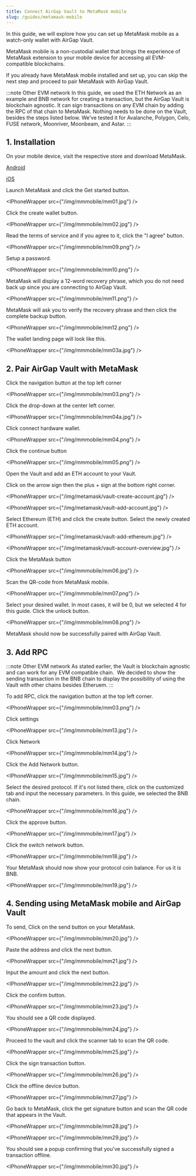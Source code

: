 ```yaml
---
title: Connect AirGap Vault to MetaMask mobile
slug: /guides/metamask-mobile
---
```



In this guide, we will explore how you can set up MetaMask mobile as a watch-only wallet with AirGap Vault.

MetaMask mobile is a non-custodial wallet that brings the experience of MetaMask extension to your mobile device for accessing all EVM-compatible blockchains.

If you already have MetaMask mobile installed and set up, you can skip the next step and proceed to pair MetaMask with AirGap Vault.

:::note Other EVM network
In this guide, we used the ETH Network as an example and BNB network for creating a transaction, but the AirGap Vault is blockchain agnostic. It can sign transactions on any EVM chain by adding the RPC of that chain to MetaMask. Nothing needs to be done on the Vault, besides the steps listed below.
We've tested it for Avalanche, Polygon, Celo, FUSE network, Moonriver, Moonbeam, and Astar.
:::

## 1. Installation

On your mobile device, visit the respective store and download MetaMask.

[Android](https://play.google.com/store/apps/details?id=io.metamask)

[iOS](https://apps.apple.com/us/app/metamask-blockchain-wallet/id1438144202)

Launch MetaMask and click the Get started button.

<IPhoneWrapper src={"/img/mmmobile/mm01.jpg"} />

Click the create wallet button.

<IPhoneWrapper src={"/img/mmmobile/mm02.jpg"} />

Read the terms of service and if you agree to it, click the "I agree" button.

<IPhoneWrapper src={"/img/mmmobile/mm09.png"} />

Setup a password.

<IPhoneWrapper src={"/img/mmmobile/mm10.png"} />

MetaMask will display a 12-word recovery phrase, which you do not need back up since you are connecting to AirGap Vault. 

<IPhoneWrapper src={"/img/mmmobile/mm11.png"} />

MetaMask will ask you to verify the recovery phrase and then click the complete backup button.

<IPhoneWrapper src={"/img/mmmobile/mm12.png"} />

The wallet landing page will look like this.

<IPhoneWrapper src={"/img/mmmobile/mm03a.jpg"} />

## 2. Pair AirGap Vault with MetaMask

Click the navigation button at the top left corner

<IPhoneWrapper src={"/img/mmmobile/mm03.png"} />

Click the drop-down at the center left corner.

<IPhoneWrapper src={"/img/mmmobile/mm04a.jpg"} />

Click connect hardware wallet.

<IPhoneWrapper src={"/img/mmmobile/mm04.png"} />

Click the continue button

<IPhoneWrapper src={"/img/mmmobile/mm05.png"} />

Open the Vault and add an ETH account to your Vault.

Click on the arrow sign then the plus + sign at the bottom right corner.

<IPhoneWrapper src={"/img/metamask/vault-create-account.jpg"} />

<IPhoneWrapper src={"/img/metamask/vault-add-account.jpg"} />

Select Ethereum (ETH) and click the create button. Select the newly created ETH account.

<IPhoneWrapper src={"/img/metamask/vault-add-ethereum.jpg"} />

<IPhoneWrapper src={"/img/metamask/vault-account-overview.jpg"} />

Click the MetaMask button

<IPhoneWrapper src={"/img/mmmobile/mm06.jpg"} />

Scan the QR-code from MetaMask mobile.

<IPhoneWrapper src={"/img/mmmobile/mm07.png"} />

Select your desired wallet. In most cases, it will be 0, but we selected 4 for this guide. 
Click the unlock button.

<IPhoneWrapper src={"/img/mmmobile/mm08.png"} />

MetaMask should now be successfully paired with AirGap Vault.


## 3. Add RPC

:::note Other EVM network
As stated earlier, the Vault is blockchain agnostic and can work for any EVM compatible chain. 
We decided to show the sending transaction in the BNB chain to display the possibility of using the Vault with other chains besides Etheruem.
:::

To add RPC, click the navigation button at the top left corner.

<IPhoneWrapper src={"/img/mmmobile/mm03.png"} />

Click settings

<IPhoneWrapper src={"/img/mmmobile/mm13.jpg"} />

Click Network

<IPhoneWrapper src={"/img/mmmobile/mm14.jpg"} />

Click the Add Network button.

<IPhoneWrapper src={"/img/mmmobile/mm15.jpg"} />


Select the desired protocol. If it's not listed there, click on the customized tab and input the necessary parameters. In this guide, we selected the BNB chain.

<IPhoneWrapper src={"/img/mmmobile/mm16.jpg"} />

Click the approve button.

<IPhoneWrapper src={"/img/mmmobile/mm17.jpg"} />

Click the switch network button.

<IPhoneWrapper src={"/img/mmmobile/mm18.jpg"} />

Your MetaMask should now show your protocol coin balance. For us it is BNB.

<IPhoneWrapper src={"/img/mmmobile/mm19.jpg"} />


## 4. Sending using MetaMask mobile and AirGap Vault

To send, Click on the send button on your MetaMask.

<IPhoneWrapper src={"/img/mmmobile/mm20.jpg"} />

Paste the address and click the next button.

<IPhoneWrapper src={"/img/mmmobile/mm21.jpg"} />

Input the amount and click the next button.

<IPhoneWrapper src={"/img/mmmobile/mm22.jpg"} />

Click the confirm button.

<IPhoneWrapper src={"/img/mmmobile/mm23.jpg"} />

You should see a QR code displayed. 

<IPhoneWrapper src={"/img/mmmobile/mm24.jpg"} />

Proceed to the vault and click the scanner tab to scan the QR code.

<IPhoneWrapper src={"/img/mmmobile/mm25.jpg"} />

Click the sign transaction button.

<IPhoneWrapper src={"/img/mmmobile/mm26.jpg"} />

Click the offline device button.

<IPhoneWrapper src={"/img/mmmobile/mm27.jpg"} />

Go back to MetaMask, click the get signature button and scan the QR code that appears in the Vault.

<IPhoneWrapper src={"/img/mmmobile/mm28.jpg"} />

<IPhoneWrapper src={"/img/mmmobile/mm29.jpg"} />

You should see a popup confirming that you've successfully signed a transaction offline.

<IPhoneWrapper src={"/img/mmmobile/mm30.jpg"} />





